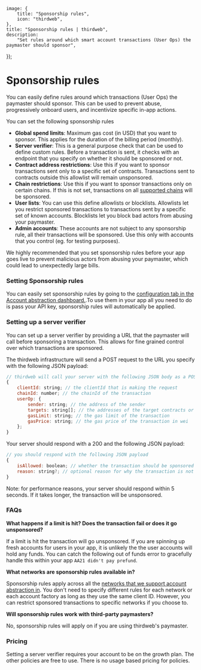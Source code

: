
	image: {
		title: "Sponsorship rules",
		icon: "thirdweb",
	},
	title: "Sponsorship rules | thirdweb",
	description:
		"Set rules around which smart account transactions (User Ops) the paymaster should sponsor",
});

# Sponsorship rules

You can easily define rules around which transactions (User Ops) the paymaster should sponsor. This can be used to prevent abuse, progressively onboard users, and incentivize specific in-app actions.

You can set the following sponsorship rules

- **Global spend limits**: Maximum gas cost (in USD) that you want to sponsor. This applies for the duration of the billing period (monthly).
- **Server verifier**: This is a general purpose check that can be used to define custom rules. Before a transaction is sent, it checks with an endpoint that you specify on whether it should be sponsored or not.
- **Contract address restrictions**: Use this if you want to sponsor transactions sent only to a specific set of contracts. Transactions sent to contracts outside this allowlist will remain unsponsored.
- **Chain restrictions**: Use this if you want to sponsor transactions only on certain chains. If this is not set, transactions on all [supported chains](https://portal.thirdweb.com/wallets/smart-wallet/infrastructure#supported-chains) will be sponsored.
- **User lists**: You can use this define allowlists or blocklists. Allowlists let you restrict sponsored transactions to transactions sent by a specific set of known accounts. Blocklists let you block bad actors from abusing your paymaster.
- **Admin accounts**: These accounts are not subject to any sponsorship rule, all their transactions will be sponsored. Use this only with accounts that you control (eg. for testing purposes).

We highly recommended that you set sponsorship rules before your app goes live to prevent malicious actors from abusing your paymaster, which could lead to unexpectedly large bills.

### Setting Sponsorship rules

You can easily set sponsorship rules by going to the [configuration tab in the Account abstraction dashboard.](https://thirdweb.com/dashboard/connect/account-abstraction).To use them in your app all you need to do is pass your API key, sponsorship rules will automatically be applied.

<DocImage src={SponsorshipRulesImg} />

### Setting up a server verifier

You can set up a server verifier by providing a URL that the paymaster will call before sponsoring a transaction. This allows for fine grained control over which transactions are sponsored.

The thirdweb infrastructure will send a POST request to the URL you specify with the following JSON payload:

```js
// thirdweb will call your server with the following JSON body as a POST request
{
	clientId: string; // the clientId that is making the request
	chainId: number; // the chainId of the transaction
	userOp: {
		sender: string; // the address of the sender
  		targets: string[]; // the addresses of the target contracts or wallets
  		gasLimit: string; // the gas limit of the transaction
  		gasPrice: string; // the gas price of the transaction in wei
	};
}
```

Your server should respond with a 200 and the following JSON payload:

```js
// you should respond with the following JSON payload
{
	isAllowed: boolean; // whether the transaction should be sponsored or not
	reason: string?; // optional reason for why the transaction is not allowed
}
```

Note: for performance reasons, your server should respond within 5 seconds. If it takes longer, the transaction will be unsponsored.

### FAQs

**What happens if a limit is hit? Does the transaction fail or does it go unsponsored?**

If a limit is hit the transaction will go unsponsored. If you are spinning up fresh accounts for users in your app, it is unlikely the the user accounts will hold any funds. You can catch the following out of funds error to gracefully handle this within your app `AA21 didn't pay prefund`.

**What networks are sponsorship rules available in?**

Sponsorship rules apply across all the [networks that we support account abstraction in](https://portal.thirdweb.com/wallets/smart-wallet/infrastructure#supported-chains). You don't need to specify different rules for each network or each account factory as long as they use the same client ID.
However, you can restrict sponsored transactions to specific networks if you choose to.

**Will sponsorship rules work with third-party paymasters?**

No, sponsorship rules will apply on if you are using thirdweb's paymaster.

### Pricing

Setting a server verifier requires your account to be on the growth plan. The other policies are free to use. There is no usage based pricing for policies.
